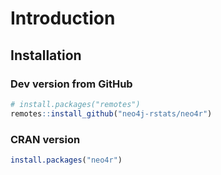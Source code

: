 # Introduction {#intro}

## Installation 

### Dev version from GitHub

```r
# install.packages("remotes")
remotes::install_github("neo4j-rstats/neo4r")
```

### CRAN version

```r
install.packages("neo4r")
```

